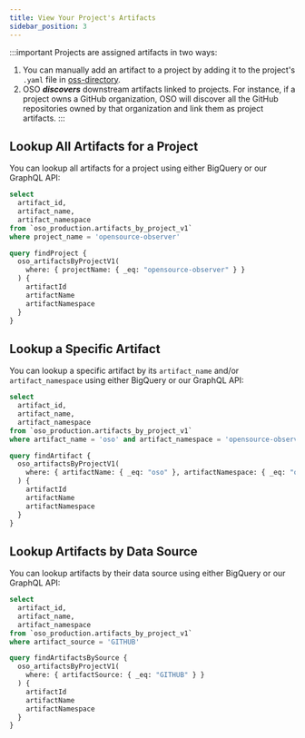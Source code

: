 ```yaml
---
title: View Your Project's Artifacts
sidebar_position: 3
---
```



:::important
Projects are assigned artifacts in two ways:
1. You can manually add an artifact to a project by adding it to the project's `.yaml` file in [oss-directory](https://github.com/opensource-observer/oss-directory).
2. OSO _**discovers**_ downstream artifacts linked to projects. For instance, if a project owns a GitHub organization, OSO will discover all the GitHub repositories owned by that organization and link them as project artifacts.
:::

## Lookup All Artifacts for a Project

You can lookup all artifacts for a project using either BigQuery or our GraphQL API:

<Tabs>
<TabItem value="sql" label="SQL">

```sql
select
  artifact_id,
  artifact_name,
  artifact_namespace
from `oso_production.artifacts_by_project_v1`
where project_name = 'opensource-observer'
```

</TabItem>
<TabItem value="graphql" label="GraphQL">

```graphql
query findProject {
  oso_artifactsByProjectV1(
    where: { projectName: { _eq: "opensource-observer" } }
  ) {
    artifactId
    artifactName
    artifactNamespace
  }
}
```

</TabItem>
</Tabs>

## Lookup a Specific Artifact

You can lookup a specific artifact by its `artifact_name` and/or `artifact_namespace` using either BigQuery or our GraphQL API:

<Tabs>
<TabItem value="sql" label="SQL">

```sql
select
  artifact_id,
  artifact_name,
  artifact_namespace
from `oso_production.artifacts_by_project_v1`
where artifact_name = 'oso' and artifact_namespace = 'opensource-observer'
```

</TabItem>

<TabItem value="graphql" label="GraphQL">

```graphql
query findArtifact {
  oso_artifactsByProjectV1(
    where: { artifactName: { _eq: "oso" }, artifactNamespace: { _eq: "opensource-observer" } }
  ) {
    artifactId
    artifactName
    artifactNamespace
  }
}
```

</TabItem>
</Tabs>

## Lookup Artifacts by Data Source

You can lookup artifacts by their data source using either BigQuery or our GraphQL API:

<Tabs>
<TabItem value="sql" label="SQL">

```sql
select
  artifact_id,
  artifact_name,
  artifact_namespace
from `oso_production.artifacts_by_project_v1`
where artifact_source = 'GITHUB'
```

</TabItem>


<TabItem value="graphql" label="GraphQL">

```graphql
query findArtifactsBySource {
  oso_artifactsByProjectV1(
    where: { artifactSource: { _eq: "GITHUB" } }
  ) {
    artifactId
    artifactName
    artifactNamespace
  }
}
```

</TabItem>
</Tabs>


